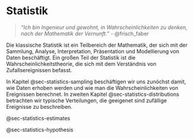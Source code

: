 # Statistik {.unnumbered}


> _"Ich bin Ingenieur und gewohnt, in Wahrscheinlichkeiten zu denken, nach der Mathematik der Vernunft."_ - @frisch_faber

Die klassische Statistik ist ein Teilbereich der Mathematik, der sich mit der Sammlung, Analyse, Interpretation, Präsentation und Modellierung von Daten beschäftigt. Ein großen Teil der Statistik ist die Wahrscheinlichkeitstheorie, die sich mit dem Verständnis von Zufallsereignissen befasst.

In Kapitel @sec-statistics-sampling beschäftigen wir uns zunöchst damit, wie Daten erhoben werden und wie man die Wahrscheinlichkeiten von Ereignissen berechnet. In zweiten Kapitel @sec-statistics-distributions betrachten wir typische Verteilungen, die geeigenet sind zufällige Ereignisse zu beschreiben. 

@sec-statistics-estimates

@sec-statistics-hypothesis